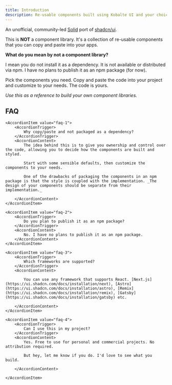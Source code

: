 ```yaml
---
title: Introduction
description: Re-usable components built using Kobalte UI and your choice of CSS frameworks.
---
```


An unofficial, community-led [Solid](https://www.solidjs.com/) port of [shadcn/ui](https://ui.shadcn.com).

This is **NOT** a component library. It's a collection of re-usable components that you can copy and paste into your apps.

**What do you mean by not a component library?**

I mean you do not install it as a dependency. It is not available or distributed via npm. I have no plans to publish it as an npm package (for now).

Pick the components you need. Copy and paste the code into your project and customize to your needs. The code is yours.

_Use this as a reference to build your own component libraries._

## FAQ

<Accordion collapsible>

    <AccordionItem value="faq-1">
        <AccordionTrigger>
            Why copy/paste and not packaged as a dependency?
        </AccordionTrigger>
        <AccordionContent>
            The idea behind this is to give you ownership and control over the code, allowing you to decide how the components are built and styled.

            Start with some sensible defaults, then customize the components to your needs.

            One of the drawbacks of packaging the components in an npm package is that the style is coupled with the implementation. _The design of your components should be separate from their implementation._

        </AccordionContent>
    </AccordionItem>

    <AccordionItem value="faq-2">
        <AccordionTrigger>
            Do you plan to publish it as an npm package?
        </AccordionTrigger>
        <AccordionContent>
            No. I have no plans to publish it as an npm package.
        </AccordionContent>
    </AccordionItem>

    <AccordionItem value="faq-3">
        <AccordionTrigger>
            Which frameworks are supported?
        </AccordionTrigger>
        <AccordionContent>

            You can use any framework that supports React. [Next.js](https://ui.shadcn.com/docs/installation/next), [Astro](https://ui.shadcn.com/docs/installation/astro), [Remix](https://ui.shadcn.com/docs/installation/remix), [Gatsby](https://ui.shadcn.com/docs/installation/gatsby) etc.

        </AccordionContent>
    </AccordionItem>

    <AccordionItem value="faq-4">
        <AccordionTrigger>
            Can I use this in my project?
        </AccordionTrigger>
        <AccordionContent>
            Yes. Free to use for personal and commercial projects. No attribution required.

            But hey, let me know if you do. I'd love to see what you build.

        </AccordionContent>

    </AccordionItem>

</Accordion>
